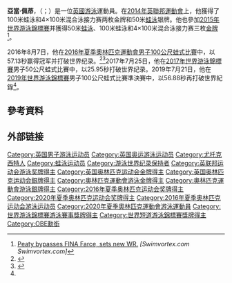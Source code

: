 {{NoteTA
|T=zh-hant:亞當·佩蒂;zh-hans:亚当·皮蒂;
|1=zh-hant:亞當·佩蒂;zh-hans:亚当·皮蒂;
|2=zh-hant:佩蒂;zh-hans:皮蒂;
}}
{{Infobox swimmer
| name           = 亞當·佩蒂<br />''Adam Peaty''<br>[[Order_of_the_British_Empire|OBE]]
| image          = Adam Peaty Rio 2016.jpg 
| image_size     = 240
| alt            =
| caption        = 佩蒂在2016年奥运会获得[[2016年夏季奧林匹克運動會男子100公尺蛙式比賽|100米蛙泳]]冠军
| fullname       = Adam Peaty
| national_team  = {{GBR}}<br />{{ENG}}
| strokes        =
| club           = City of Derby
| coach          = [[Melanie_Marshall|Mel Marshall]]<ref>{{cite web|title=Mel Marshall is Coach of The Year After Stellar Season For Her & Adam Peaty|url=http://www.swimvortex.com/mel-marshall-is-coach-of-the-year-in-britain-after-stellar-season-for-her-adam-peaty/|website=Swim Vortex|accessdate=9 December 2015|archive-url=https://web.archive.org/web/20160221193241/http://www.swimvortex.com/mel-marshall-is-coach-of-the-year-in-britain-after-stellar-season-for-her-adam-peaty/|archive-date=2016-02-21|dead-url=yes}}</ref>
| birth_date     = {{Birth date and age|1994|12|28|df=y}}
| birth_place    = [[英國|英國]][[斯塔福德郡|斯塔福德郡]]{{link-en|尤托克西特|Uttoxeter}}
| death_date     =
| death_place    =
| height         = {{convert|6|ft|3|in|cm}}
| weight         = {{convert|189|lb|kg}}
| medaltemplates =
{{MedalSport|男子游泳}}
{{MedalCountry|{{GBR2}}}}
{{MedalCompetition|[[奧林匹克運動會|奧林匹克運動會]]}}
{{MedalGold|[[2016年夏季奧林匹克運動會|2016年 里约]]|[[2016年夏季奧林匹克運動會男子100公尺蛙式比賽|100米蛙泳]]}}
{{MedalGold|[[2020年夏季奧林匹克運動會|2020年 東京]]|[[2020年夏季奧林匹克運動會男子100公尺蛙式比賽|100米蛙泳]]}}
{{MedalGold|[[2020年夏季奧林匹克運動會|2020年 東京]]|[[2020年夏季奧林匹克運動會混合4×100公尺混合式接力比賽|男女混合4×100米混合泳接力]]}}
{{MedalSilver|[[2016年夏季奧林匹克運動會|2016年 里約]]|[[2016年夏季奧林匹克運動會男子4×100公尺混合式接力比賽|4×100米混合泳接力]]}}
{{MedalSilver|[[2020年夏季奧林匹克運動會|2020年 東京]]|[[2020年夏季奧林匹克運動會男子4×100公尺混合式接力比賽|4×100米混合泳接力]]}}
{{MedalCompetition|[[世界游泳錦標賽|世界長池游泳錦標賽]]}}
{{MedalGold|[[2015年世界游泳錦標賽|2015年 喀山]]|50米蛙泳}}
{{MedalGold|[[2015年世界游泳錦標賽|2015年 喀山]]|100米蛙泳}}
{{MedalGold|[[2015年世界游泳錦標賽|2015年 喀山]]|4×100米混合泳接力}}
{{MedalGold|[[2017年世界游泳錦標賽|2017年 布達佩斯]]|50米蛙泳}}
{{MedalGold|[[2017年世界游泳錦標賽|2017年 布達佩斯]]|100米蛙泳}}
{{MedalGold|[[2019年世界游泳錦標賽|2019年 光州]]|50米蛙泳}}
{{MedalGold|[[2019年世界游泳錦標賽|2019年 光州]]|100米蛙泳}}
{{MedalGold|[[2019年世界游泳錦標賽|2019年 光州]]|4×100米混合泳接力}}
{{MedalSilver|[[2017年世界游泳錦標賽|2017年 布達佩斯]]|4×100米混合泳接力}}
{{MedalBronze|[[2019年世界游泳錦標賽|2019年 光州]]|男女混合4×100米混合泳接力}}
{{MedalCompetition|[[世界短池游泳錦標賽|世界短池游泳錦標賽]]}}
{{MedalSilver|[[2014年世界短池游泳錦標賽|2014年 多哈]]|50米蛙泳}}
{{MedalSilver|[[2014年世界短池游泳錦標賽|2014年 多哈]]|100米蛙泳}}
{{MedalSilver|[[2014年世界短池游泳錦標賽|2014年 多哈]]|4×50米混合泳接力}}
}}
'''亞當·佩蒂'''，{{post-nominals|country=GBR|OBE}}（{{lang-en|Adam Peaty}}；{{bd|1994年|12月28日}}）是一位[[英國|英國]][[游泳|游泳]]運動員。在[[2014年英聯邦運動會|2014年英聯邦運動會]]上，他獲得了100米蛙泳和4×100米混合泳接力赛两枚金牌和50米[[蛙泳|蛙泳]]银牌。他也參加[[2015年世界游泳錦標賽|2015年世界游泳錦標賽]]并獲得50米[[蛙泳|蛙泳]]、100米蛙泳和4×100米混合泳接力赛三枚[[金牌|金牌]]<ref>[http://www.swimvortex.com/m50-breaststroke-semi-adam-peaty-bypasses-fina-farce-with-26-42-world-record/ Peaty bypasses FINA Farce, sets new WR.] {{Wayback|url=http://www.swimvortex.com/m50-breaststroke-semi-adam-peaty-bypasses-fina-farce-with-26-42-world-record/ |date=20150809132616 }} ''<span>[Swimvortex.com Swimvortex.com]</span>''</ref>。

2016年8月7日，他在[[2016年夏季奧林匹克運動會男子100公尺蛙式比賽|2016年夏季奧林匹克運動會男子100公尺蛙式比賽]]中，以57.13秒赢得冠军并打破世界纪录。<ref>{{Cite web |url=http://www.bbc.co.uk/sport/live/olympics/36772158 |title=存档副本 |accessdate=2016-08-08 |archive-date=2018-11-26 |archive-url=https://web.archive.org/web/20181126082248/https://www.bbc.co.uk/sport/live/olympics/36772158 |dead-url=no }}</ref><ref name=":0">{{Cite web|title=前瞻：英国目标夺得70块奖牌|url=http://www.xinhuanet.com/sports/2021-07/21/c_1211251168.htm|access-date=2021-07-26|author=张薇|date=2021-07-21|work=|publisher=[[新华社|新华社]]|language=zh|archive-date=2021-07-26|archive-url=https://web.archive.org/web/20210726041628/http://www.xinhuanet.com/sports/2021-07/21/c_1211251168.htm}}</ref>2017年7月25日，他在[[2017年世界游泳錦標賽|2017年世界游泳錦標賽]]男子50公尺蛙式比賽中，以25.95秒打破世界纪录。2019年7月21日，他在[[2019年世界游泳錦標賽|2019年世界游泳錦標賽]]男子100公尺蛙式比賽準決賽中，以56.88秒再打破世界紀錄<ref name=":0" />。

== 參考資料 ==
{{Reflist}}

== 外部链接 ==
{{Commons category|Adam Peaty}}

{{奥林匹克运动会游泳比赛男子100米蛙泳冠军}}
{{奥林匹克运动会游泳比赛混合4×100米混合泳接力冠军}}
{{Authority control}}
{{DEFAULTSORT:Peaty, Adam}}
[[Category:英国男子游泳运动员|Category:英国男子游泳运动员]]
[[Category:英国奥运游泳运动员|Category:英国奥运游泳运动员]]
[[Category:尤托克西特人|Category:尤托克西特人]]
[[Category:蛙泳运动员|Category:蛙泳运动员]]
[[Category:游泳世界纪录保持者|Category:游泳世界纪录保持者]]
[[Category:英联邦运动会游泳奖牌得主|Category:英联邦运动会游泳奖牌得主]]
[[Category:英国奥林匹克运动会金牌得主|Category:英国奥林匹克运动会金牌得主]]
[[Category:英国奥林匹克运动会銀牌得主|Category:英国奥林匹克运动会銀牌得主]]
[[Category:奧林匹克運動會游泳金牌得主|Category:奧林匹克運動會游泳金牌得主]]
[[Category:奧林匹克運動會游泳銀牌得主|Category:奧林匹克運動會游泳銀牌得主]]
[[Category:2016年夏季奥林匹克运动会奖牌得主|Category:2016年夏季奥林匹克运动会奖牌得主]]
[[Category:2020年夏季奥林匹克运动会奖牌得主|Category:2020年夏季奥林匹克运动会奖牌得主]]
[[Category:2016年夏季奥林匹克运动会游泳运动员|Category:2016年夏季奥林匹克运动会游泳运动员]]
[[Category:2020年夏季奧林匹克運動會游泳運動員|Category:2020年夏季奧林匹克運動會游泳運動員]]
[[Category:世界游泳錦標賽游泳賽事獎牌得主|Category:世界游泳錦標賽游泳賽事獎牌得主]]
[[Category:世界短道游泳錦標賽獎牌得主|Category:世界短道游泳錦標賽獎牌得主]]
[[Category:OBE勳銜|Category:OBE勳銜]]